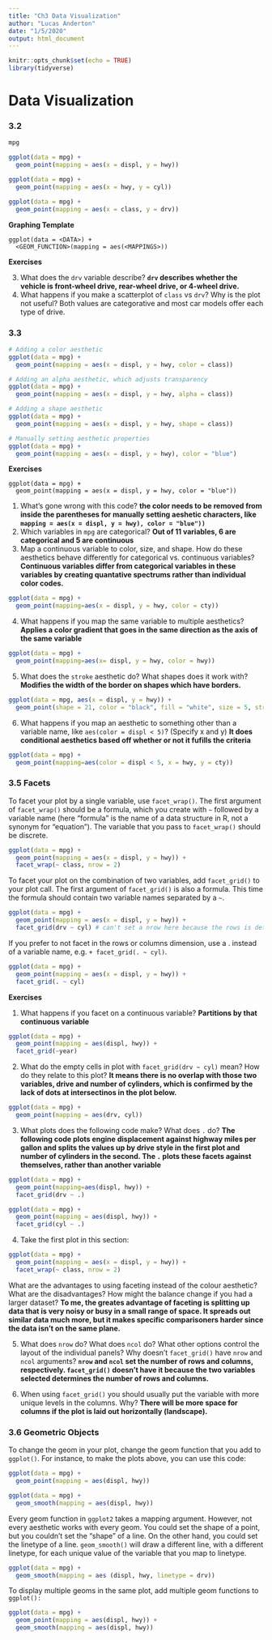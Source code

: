```yaml
---
title: "Ch3 Data Visualization"
author: "Lucas Anderton"
date: "1/5/2020"
output: html_document
---
```


```r
knitr::opts_chunk$set(echo = TRUE)
library(tidyverse)
```

# Data Visualization
### 3.2
```r
mpg

ggplot(data = mpg) +
  geom_point(mapping = aes(x = displ, y = hwy))

ggplot(data = mpg) +
  geom_point(mapping = aes(x = hwy, y = cyl))

ggplot(data = mpg) +
  geom_point(mapping = aes(x = class, y = drv))
```

**Graphing Template**
```
ggplot(data = <DATA>) + 
  <GEOM_FUNCTION>(mapping = aes(<MAPPINGS>))
```

**Exercises**

3. What does the `drv` variable describe? **`drv` describes whether the vehicle is front-wheel drive, rear-wheel drive, or 4-wheel drive.**
5. What happens if you make a scatterplot of `class` vs `drv`? Why is the plot not useful? Both values are categorative and most car models offer each type of drive. 

### 3.3
```r
# Adding a color aesthetic
ggplot(data = mpg) +
  geom_point(mapping = aes(x = displ, y = hwy, color = class))

# Adding an alpha aesthetic, which adjusts transparency
ggplot(data = mpg) +
  geom_point(mapping = aes(x = displ, y = hwy, alpha = class))

# Adding a shape aesthetic
ggplot(data = mpg) +
  geom_point(mapping = aes(x = displ, y = hwy, shape = class))

# Manually setting aesthetic properties
ggplot(data = mpg) +
  geom_point(mapping = aes(x = displ, y = hwy), color = "blue")

```

**Exercises**

```
ggplot(data = mpg) + 
  geom_point(mapping = aes(x = displ, y = hwy, color = "blue"))
```

1. What's gone wrong with this code? **the color needs to be removed from inside the parentheses for manually setting aeshetic characters, like `mapping = aes(x = displ, y = hwy), color = "blue"))`**
2. Which variables in `mpg` are categorical? **Out of 11 variables, 6 are categorical and 5 are continuous**
3. Map a continuous variable to color, size, and shape. How do these aesthetics behave differently for categorical vs. continuous variables? **Continuous variables differ from categorical variables in these variables by creating quantative spectrums rather than individual color codes.**

```r
ggplot(data = mpg) +
  geom_point(mapping=aes(x = displ, y = hwy, color = cty))
```

4. What happens if you map the same variable to multiple aesthetics? **Applies a color gradient that goes in the same direction as the axis of the same variable**

```r
ggplot(data = mpg) +
  geom_point(mapping=aes(x= displ, y = hwy, color = hwy))
```

5. What does the `stroke` aesthetic do? What shapes does it work with? **Modifies the width of the border on shapes which have borders.**

```r
ggplot(data = mpg, aes(x = displ, y = hwy)) +
  geom_point(shape = 21, color = "black", fill = "white", size = 5, stroke = 5)
```

6. What happens if you map an aesthetic to something other than a variable name, like `aes(color = displ < 5) `? (Specify x and y) **It does conditional aesthetics based off whether or not it fufills the criteria**

```r
ggplot(data = mpg) +
  geom_point(mapping=aes(color = displ < 5, x = hwy, y = cty))
```

### 3.5 Facets

To facet your plot by a single variable, use `facet_wrap()`. The first argument of `facet_wrap()` should be a formula, which you create with `~` followed by a variable name (here “formula” is the name of a data structure in R, not a synonym for “equation”). The variable that you pass to `facet_wrap()` should be discrete.

```r
ggplot(data = mpg) +
  geom_point(mapping = aes(x = displ, y = hwy)) +
  facet_wrap(~ class, nrow = 2)
```

To facet your plot on the combination of two variables, add `facet_grid()` to your plot call. The first argument of `facet_grid()` is also a formula. This time the formula should contain two variable names separated by a `~`.

```r
ggplot(data = mpg) +
  geom_point(mapping = aes(x = displ, y = hwy)) +
  facet_grid(drv ~ cyl) # can't set a nrow here because the rows is determined by number of variables in 'cyl'
```

If you prefer to not facet in the rows or columns dimension, use a . instead of a variable name, e.g. `+ facet_grid(. ~ cyl)`.

```r
ggplot(data = mpg) +
  geom_point(mapping = aes(x = displ, y = hwy)) +
  facet_grid(. ~ cyl)
```

**Exercises**

1. What happens if you facet on a continuous variable? **Partitions by that continuous variable**

```r
ggplot(data = mpg) +
  geom_point(mapping = aes(displ, hwy)) +
  facet_grid(~year)
```

2. What do the empty cells in plot with `facet_grid(drv ~ cyl) ` mean? How do they relate to this plot? **It means there is no overlap with those two variables, drive and number of cylinders, which is confirmed by the lack of dots at intersectinos in the plot below.**

```r
ggplot(data = mpg) +
  geom_point(mapping = aes(drv, cyl))
```

3. What plots does the following code make? What does `.` do? **The following code plots engine displacement against highway miles per gallon and splits the values up by drive style in the first plot and number of cylinders in the second. The `.` plots these facets against themselves, rather than another variable**

```r
ggplot(data = mpg) +
  geom_point(mapping=aes(displ, hwy)) +
  facet_grid(drv ~ .)

ggplot(data = mpg) +
  geom_point(mapping = aes(displ, hwy)) +
  facet_grid(cyl ~ .)
```

4. Take the first plot in this section:

```r
ggplot(data = mpg) + 
  geom_point(mapping = aes(x = displ, y = hwy)) + 
  facet_wrap(~ class, nrow = 2)
```

What are the advantages to using faceting instead of the colour aesthetic? What are the disadvantages? How might the balance change if you had a larger dataset? **To me, the greates advantage of faceting is splitting up data that is very noisy or busy in a small range of space. It spreads out similar data much more, but it makes specific comparisoners harder since the data isn't on the same plane.**

5. What does `nrow` do? What does `ncol` do? What other options control the layout of the individual panels? Why doesn’t `facet_grid()` have `nrow` and `ncol` arguments? **`nrow` and `ncol` set the number of rows and columns, respectively. `facet_grid()` doesn't have it because the two variables selected determines the number of rows and columns.**

6. When using `facet_grid()` you should usually put the variable with more unique levels in the columns. Why? **There will be more space for columns if the plot is laid out horizontally (landscape).**

### 3.6 Geometric Objects

To change the geom in your plot, change the geom function that you add to `ggplot()`. For instance, to make the plots above, you can use this code:

```r
ggplot(data = mpg) +
  geom_point(mapping = aes(displ, hwy))

ggplot(data = mpg) + 
  geom_smooth(mapping = aes(displ, hwy))
```

Every geom function in `ggplot2` takes a mapping argument. However, not every aesthetic works with every geom. You could set the shape of a point, but you couldn’t set the “shape” of a line. On the other hand, you could set the linetype of a line. `geom_smooth()` will draw a different line, with a different linetype, for each unique value of the variable that you map to linetype.

```r
ggplot(data = mpg) +
  geom_smooth(mapping = aes (displ, hwy, linetype = drv))
```

To display multiple geoms in the same plot, add multiple geom functions to `ggplot():`

```r
ggplot(data = mpg) +
  geom_point(mapping = aes(displ, hwy)) +
  geom_smooth(mapping = aes(displ, hwy))
```










